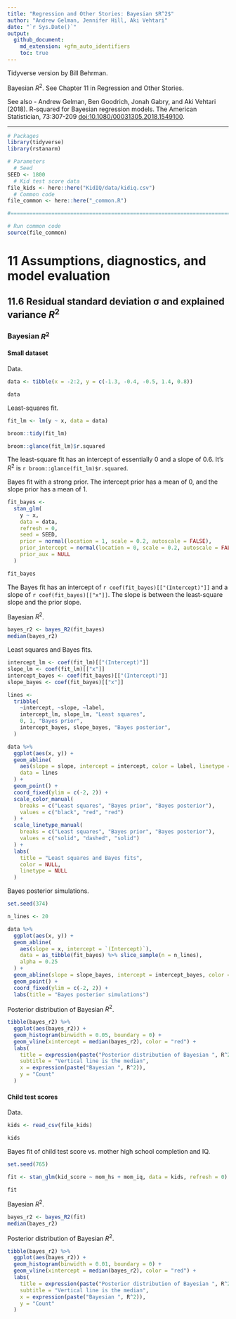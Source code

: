 ```yaml
---
title: "Regression and Other Stories: Bayesian $R^2$"
author: "Andrew Gelman, Jennifer Hill, Aki Vehtari"
date: "`r Sys.Date()`"
output:
  github_document:
    md_extension: +gfm_auto_identifiers
    toc: true
---
```

Tidyverse version by Bill Behrman.

Bayesian $R^2$. See Chapter 11 in Regression and Other Stories.

See also
- Andrew Gelman, Ben Goodrich, Jonah Gabry, and Aki Vehtari (2018).
  R-squared for Bayesian regression models. The American Statistician, 73:307-209
  [doi:10.1080/00031305.2018.1549100](https://doi.org/10.1080/00031305.2018.1549100).

-------------

```r
# Packages
library(tidyverse)
library(rstanarm)

# Parameters
  # Seed
SEED <- 1800
  # Kid test score data
file_kids <- here::here("KidIQ/data/kidiq.csv")
  # Common code
file_common <- here::here("_common.R")

#===============================================================================

# Run common code
source(file_common)
```

# 11 Assumptions, diagnostics, and model evaluation

## 11.6 Residual standard deviation σ and explained variance $R^2$

### Bayesian $R^2$

#### Small dataset

Data.

```r
data <- tibble(x = -2:2, y = c(-1.3, -0.4, -0.5, 1.4, 0.8))

data
```

Least-squares fit.

```r
fit_lm <- lm(y ~ x, data = data)

broom::tidy(fit_lm)

broom::glance(fit_lm)$r.squared
```

The least-square fit has an intercept of essentially 0 and a slope of 0.6. It's $R^2$ is `r broom::glance(fit_lm)$r.squared`.

Bayes fit with a strong prior. The intercept prior has a mean of 0, and the slope prior has a mean of 1.

```r
fit_bayes <- 
  stan_glm(
    y ~ x,
    data = data,
    refresh = 0,
    seed = SEED,
    prior = normal(location = 1, scale = 0.2, autoscale = FALSE),
    prior_intercept = normal(location = 0, scale = 0.2, autoscale = FALSE),
    prior_aux = NULL
  )

fit_bayes
```

The Bayes fit has an intercept of `r coef(fit_bayes)[["(Intercept)"]]` and a slope of `r coef(fit_bayes)[["x"]]`. The slope is between the least-square slope and the prior slope.

Bayesian $R^2$.

```r
bayes_r2 <- bayes_R2(fit_bayes)
median(bayes_r2)
```

Least squares and Bayes fits.

```r
intercept_lm <- coef(fit_lm)[["(Intercept)"]]
slope_lm <- coef(fit_lm)[["x"]]
intercept_bayes <- coef(fit_bayes)[["(Intercept)"]]
slope_bayes <- coef(fit_bayes)[["x"]]

lines <-
  tribble(
    ~intercept, ~slope, ~label,
    intercept_lm, slope_lm, "Least squares",
    0, 1, "Bayes prior", 
    intercept_bayes, slope_bayes, "Bayes posterior",
  )

data %>%
  ggplot(aes(x, y)) +
  geom_abline(
    aes(slope = slope, intercept = intercept, color = label, linetype = label),
    data = lines
  ) +
  geom_point() +
  coord_fixed(ylim = c(-2, 2)) +
  scale_color_manual(
    breaks = c("Least squares", "Bayes prior", "Bayes posterior"),
    values = c("black", "red", "red")
  ) +
  scale_linetype_manual(
    breaks = c("Least squares", "Bayes prior", "Bayes posterior"),
    values = c("solid", "dashed", "solid")
  ) +
  labs(
    title = "Least squares and Bayes fits",
    color = NULL,
    linetype = NULL
  )
```

Bayes posterior simulations. 

```r
set.seed(374)

n_lines <- 20

data %>%
  ggplot(aes(x, y)) +
  geom_abline(
    aes(slope = x, intercept = `(Intercept)`),
    data = as_tibble(fit_bayes) %>% slice_sample(n = n_lines),
    alpha = 0.25
  ) +
  geom_abline(slope = slope_bayes, intercept = intercept_bayes, color = "red") +
  geom_point() +
  coord_fixed(ylim = c(-2, 2)) +
  labs(title = "Bayes posterior simulations")
```

Posterior distribution of Bayesian $R^2$.

```r
tibble(bayes_r2) %>% 
  ggplot(aes(bayes_r2)) +
  geom_histogram(binwidth = 0.05, boundary = 0) +
  geom_vline(xintercept = median(bayes_r2), color = "red") +
  labs(
    title = expression(paste("Posterior distribution of Bayesian ", R^2)),
    subtitle = "Vertical line is the median",
    x = expression(paste("Bayesian ", R^2)),
    y = "Count"
  )
```

#### Child test scores

Data.

```r
kids <- read_csv(file_kids)

kids
```

Bayes fit of child test score vs. mother high school completion and IQ.

```r
set.seed(765)

fit <- stan_glm(kid_score ~ mom_hs + mom_iq, data = kids, refresh = 0)

fit
```

Bayesian $R^2$.

```r
bayes_r2 <- bayes_R2(fit)
median(bayes_r2)
```

Posterior distribution of Bayesian $R^2$.

```r
tibble(bayes_r2) %>% 
  ggplot(aes(bayes_r2)) +
  geom_histogram(binwidth = 0.01, boundary = 0) +
  geom_vline(xintercept = median(bayes_r2), color = "red") +
  labs(
    title = expression(paste("Posterior distribution of Bayesian ", R^2)),
    subtitle = "Vertical line is the median",
    x = expression(paste("Bayesian ", R^2)),
    y = "Count"
  )
```

